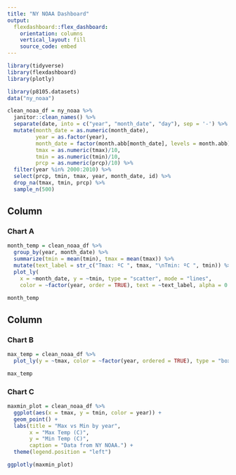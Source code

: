 ```yaml
---
title: "NY NOAA Dashboard"
output: 
  flexdashboard::flex_dashboard:
    orientation: columns
    vertical_layout: fill
    source_code: embed
---
```


```r
library(tidyverse)
library(flexdashboard)
library(plotly)
```

```r
library(p8105.datasets)
data("ny_noaa")
```



```r

clean_noaa_df = ny_noaa %>%
  janitor::clean_names() %>%
  separate(date, into = c("year", "month_date", "day"), sep = '-') %>%
  mutate(month_date = as.numeric(month_date),
         year = as.factor(year),
         month_date = factor(month.abb[month_date], levels = month.abb),
         tmax = as.numeric(tmax)/10,
         tmin = as.numeric(tmin)/10,
         prcp = as.numeric(prcp)/10) %>%
  filter(year %in% 2000:2010) %>%
  select(prcp, tmin, tmax, year, month_date, id) %>%
  drop_na(tmax, tmin, prcp) %>%
  sample_n(500)

```

Column {data-width=650}
-----------------------------------------------------------------------

### Chart A

```r
month_temp = clean_noaa_df %>%
  group_by(year, month_date) %>%
  summarize(tmin = mean(tmin), tmax = mean(tmax)) %>%
  mutate(text_label = str_c("Tmax: ºC ", tmax, "\nTmin: ºC ", tmin)) %>% 
  plot_ly(
    x = ~month_date, y = ~tmin, type = "scatter", mode = "lines",
    color = ~factor(year, order = TRUE), text = ~text_label, alpha = 0.5, colors = "viridis")

month_temp
```

Column {data-width=350}
-----------------------------------------------------------------------

### Chart B

```r
max_temp = clean_noaa_df %>%
  plot_ly(y = ~tmax, color = ~factor(year, ordered = TRUE), type = "box", colors = "viridis")

max_temp
```

### Chart C

```r
maxmin_plot = clean_noaa_df %>%
  ggplot(aes(x = tmax, y = tmin, color = year)) +
  geom_point() +
  labs(title = "Max vs Min by year",
       x = "Max Temp (C)",
       y = "Min Temp (C)",
       caption = "Data from NY NOAA.") +
  theme(legend.position = "left")

ggplotly(maxmin_plot)
```
